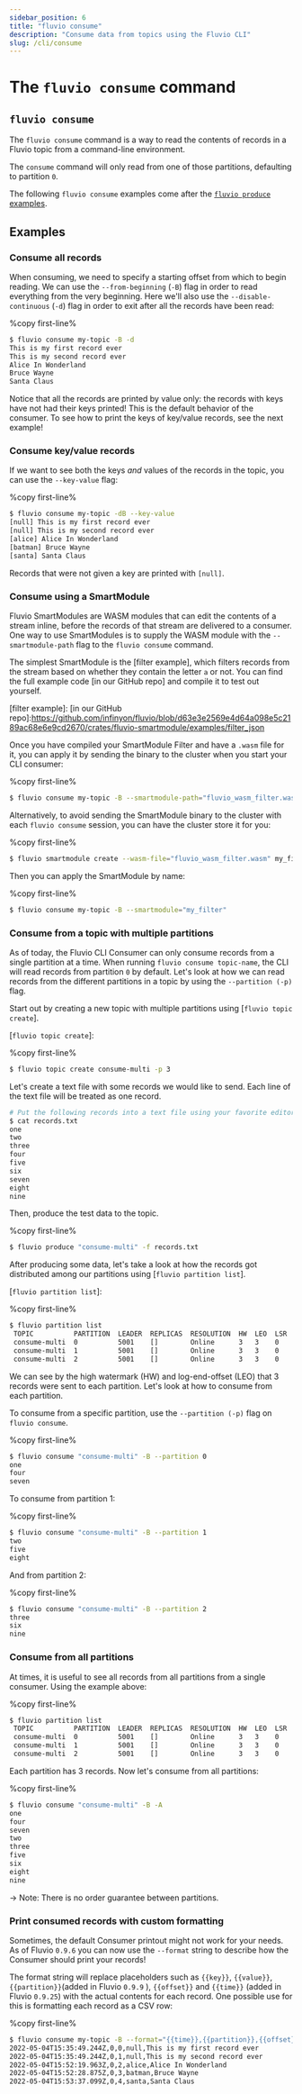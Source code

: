 ```yaml
---
sidebar_position: 6
title: "fluvio consume"
description: "Consume data from topics using the Fluvio CLI"
slug: /cli/consume
---
```


# The `fluvio consume` command

## `fluvio consume`

The `fluvio consume` command is a way to read the contents of records in a Fluvio topic
from a command-line environment.

The `consume` command will only read from one of those partitions, defaulting to partition `0`.

The following `fluvio consume` examples come after the [`fluvio produce` examples](/cli/produce).

## Examples

### Consume all records

When consuming, we need to specify a starting offset from which to begin reading.
We can use the `--from-beginning` (`-B`) flag in order to read everything from the very
beginning. Here we'll also use the `--disable-continuous` (`-d`) flag in order to exit
after all the records have been read:

%copy first-line%
```bash
$ fluvio consume my-topic -B -d
This is my first record ever
This is my second record ever
Alice In Wonderland
Bruce Wayne
Santa Claus
```

Notice that all the records are printed by value only: the records with keys have not
had their keys printed! This is the default behavior of the consumer. To see how to print
the keys of key/value records, see the next example!

### Consume key/value records

If we want to see both the keys _and_ values of the records in the topic, you can use
the `--key-value` flag:

%copy first-line%
```bash
$ fluvio consume my-topic -dB --key-value
[null] This is my first record ever
[null] This is my second record ever
[alice] Alice In Wonderland
[batman] Bruce Wayne
[santa] Santa Claus
```

Records that were not given a key are printed with `[null]`.

### Consume using a SmartModule

Fluvio SmartModules are WASM modules that can edit the contents of a stream
inline, before the records of that stream are delivered to a consumer. One way to use
SmartModules is to supply the WASM module with the `--smartmodule-path` flag to
the `fluvio consume` command.

The simplest SmartModule is the [filter example], which
filters records from the stream based on whether they contain the letter `a`
or not. You can find the full example code [in our GitHub repo] and compile
it to test out yourself.

[filter example]:
[in our GitHub repo]:https://github.com/infinyon/fluvio/blob/d63e3e2569e4d64a098e5c2189ac68e6e9cd2670/crates/fluvio-smartmodule/examples/filter_json

Once you have compiled your SmartModule Filter and have a `.wasm` file for it, you
can apply it by sending the binary to the cluster when you start your CLI consumer:

%copy first-line%
```bash
$ fluvio consume my-topic -B --smartmodule-path="fluvio_wasm_filter.wasm"
```

Alternatively, to avoid sending the SmartModule binary to the cluster with each
`fluvio consume` session, you can have the cluster store it for you:

%copy first-line%
```bash
$ fluvio smartmodule create --wasm-file="fluvio_wasm_filter.wasm" my_filter
```

Then you can apply the SmartModule by name:

%copy first-line%
```bash
$ fluvio consume my-topic -B --smartmodule="my_filter"
```

### Consume from a topic with multiple partitions

As of today, the Fluvio CLI Consumer can only consume records from a single
partition at a time. When running `fluvio consume topic-name`, the CLI will
read records from partition `0` by default. Let's look at how we can read
records from the different partitions in a topic by using the `--partition (-p)` flag.

Start out by creating a new topic with multiple partitions using [`fluvio topic create`].

[`fluvio topic create`]:

%copy first-line%
```bash
$ fluvio topic create consume-multi -p 3
```

Let's create a text file with some records we would like to send. Each line of the
text file will be treated as one record.

```bash
# Put the following records into a text file using your favorite editor
$ cat records.txt
one
two
three
four
five
six
seven
eight
nine
```

Then, produce the test data to the topic.

%copy first-line%
```bash
$ fluvio produce "consume-multi" -f records.txt
```

After producing some data, let's take a look at how the records got distributed
among our partitions using [`fluvio partition list`].

[`fluvio partition list`]:

%copy first-line%
```bash
$ fluvio partition list
 TOPIC          PARTITION  LEADER  REPLICAS  RESOLUTION  HW  LEO  LSR  FOLLOWER OFFSETS
 consume-multi  0          5001    []        Online      3   3    0    []
 consume-multi  1          5001    []        Online      3   3    0    []
 consume-multi  2          5001    []        Online      3   3    0    []
```

We can see by the high watermark (HW) and log-end-offset (LEO) that 3 records were
sent to each partition. Let's look at how to consume from each partition.

To consume from a specific partition, use the `--partition (-p)` flag on `fluvio consume`.

%copy first-line%
```bash
$ fluvio consume "consume-multi" -B --partition 0
one
four
seven
```

To consume from partition 1:

%copy first-line%
```bash
$ fluvio consume "consume-multi" -B --partition 1
two
five
eight
```

And from partition 2:

%copy first-line%
```bash
$ fluvio consume "consume-multi" -B --partition 2
three
six
nine
```

### Consume from all partitions

At times, it is useful to see all records from all partitions from a single consumer.
Using the example above:

%copy first-line%
```bash
$ fluvio partition list
 TOPIC          PARTITION  LEADER  REPLICAS  RESOLUTION  HW  LEO  LSR  FOLLOWER OFFSETS
 consume-multi  0          5001    []        Online      3   3    0    []
 consume-multi  1          5001    []        Online      3   3    0    []
 consume-multi  2          5001    []        Online      3   3    0    []
```

Each partition has 3 records. Now let's consume from all partitions:

%copy first-line%
```bash
$ fluvio consume "consume-multi" -B -A
one
four
seven
two
three
five
six
eight
nine
```

-> Note: There is no order guarantee between partitions.


### Print consumed records with custom formatting

Sometimes, the default Consumer printout might not work for your needs. As of Fluvio `0.9.6`
you can now use the `--format` string to describe how the Consumer should print your records!

The format string will replace placeholders such as `{{key}}`, `{{value}}`, `{{partition}}`(added in Fluvio `0.9.9` ), `{{offset}}` and `{{time}}` (added in Fluvio `0.9.25`)
with the actual contents for each record. One possible use for this is formatting each record
as a CSV row:

%copy first-line%
```bash
$ fluvio consume my-topic -B --format="{{time}},{{partition}},{{offset}},{{key}},{{value}}"
2022-05-04T15:35:49.244Z,0,0,null,This is my first record ever
2022-05-04T15:35:49.244Z,0,1,null,This is my second record ever
2022-05-04T15:52:19.963Z,0,2,alice,Alice In Wonderland
2022-05-04T15:52:28.875Z,0,3,batman,Bruce Wayne
2022-05-04T15:53:37.099Z,0,4,santa,Santa Claus
```
